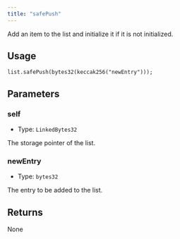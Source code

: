 ```yaml
---
title: "safePush"
---
```


Add an item to the list and initialize it if it is not initialized.

## Usage

```solidity
list.safePush(bytes32(keccak256("newEntry")));
```

## Parameters

### self

- Type: `LinkedBytes32`

The storage pointer of the list.

### newEntry

- Type: `bytes32`

The entry to be added to the list.

## Returns

None
